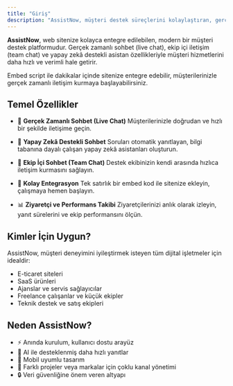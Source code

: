 ```yaml
---
title: "Giriş"
description: "AssistNow, müşteri destek süreçlerini kolaylaştıran, gerçek zamanlı sohbet ve yapay zekâ destekli iletişim sağlayan modern bir destek platformudur."
---
```


**AssistNow**, web sitenize kolayca entegre edilebilen, modern bir müşteri destek platformudur. Gerçek zamanlı sohbet (live chat), ekip içi iletişim (team chat) ve yapay zekâ destekli asistan özellikleriyle müşteri hizmetlerini daha hızlı ve verimli hale getirir.

Embed script ile dakikalar içinde sitenize entegre edebilir, müşterilerinizle gerçek zamanlı iletişim kurmaya başlayabilirsiniz.

## Temel Özellikler

- 💬 **Gerçek Zamanlı Sohbet (Live Chat)**
Müşterilerinizle doğrudan ve hızlı bir şekilde iletişime geçin.

- 🧠 **Yapay Zekâ Destekli Sohbet**
Soruları otomatik yanıtlayan, bilgi tabanına dayalı çalışan yapay zekâ asistanları oluşturun.

- 👥 **Ekip İçi Sohbet (Team Chat)**
Destek ekibinizin kendi arasında hızlıca iletişim kurmasını sağlayın.

- 🧩 **Kolay Entegrasyon**
Tek satırlık bir embed kod ile sitenize ekleyin, çalışmaya hemen başlayın.

- 📊 **Ziyaretçi ve Performans Takibi**
Ziyaretçilerinizi anlık olarak izleyin, yanıt sürelerini ve ekip performansını ölçün.

## Kimler İçin Uygun?

AssistNow, müşteri deneyimini iyileştirmek isteyen tüm dijital işletmeler için idealdir:

- E-ticaret siteleri
- SaaS ürünleri
- Ajanslar ve servis sağlayıcılar
- Freelance çalışanlar ve küçük ekipler
- Teknik destek ve satış ekipleri

## Neden AssistNow?

- ⚡ Anında kurulum, kullanıcı dostu arayüz
- 🤖 AI ile desteklenmiş daha hızlı yanıtlar
- 📱 Mobil uyumlu tasarım
- 💼 Farklı projeler veya markalar için çoklu kanal yönetimi
- 🔒 Veri güvenliğine önem veren altyapı
